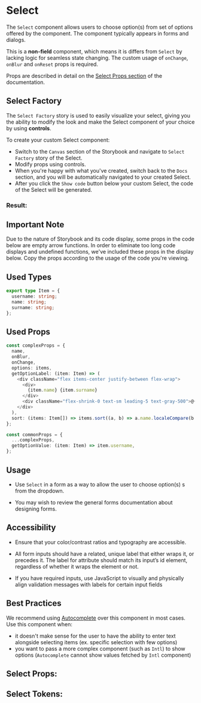 

<Meta title="Docs|Select" component={Select} />

# Select

The `Select` component allows users to choose option(s) from set of options offered by the component.
The component typically appears in forms and dialogs.

This is a **non-field** component, which means it is differs from `Select` by lacking logic for seamless
state changing. The custom usage of `onChange`, `onBlur` and `onReset` props is required.

Props are described in detail on the [Select Props section](#select-props)
of the documentation.

## Select Factory

The `Select Factory` story is used to easily visualize your select, giving you the
ability to modify the look and make the Select component of your choice by
using **controls**.

To create your custom Select component:

- Switch to the `Canvas` section of the Storybook and navigate to `Select Factory` story
  of the Select.
- Modify props using controls.
- When you're happy with what you've created, switch back to the `Docs` section, and you will be automatically
  navigated to your created Select.
- After you click the `Show code` button below your custom Select, the code of the Select will be generated.

### Result:

<Canvas>
  <Story id="component-library-selectors-select--select-factory" />
</Canvas>

## Important Note

Due to the nature of Storybook and its code display, some props in the code below are empty arrow functions.
In order to eliminate too long code displays and undefined functions, we've included these props in the display below.
Copy the props according to the usage of the code you're viewing.

## Used Types

```ts
export type Item = {
  username: string;
  name: string;
  surname: string;
};
```

## Used Props

```ts
const complexProps = {
  name,
  onBlur,
  onChange,
  options: items,
  getOptionLabel: (item: Item) => (
    <div className="flex items-center justify-between flex-wrap">
      <div>
        {item.name} {item.surname}
      </div>
      <div className="flex-shrink-0 text-sm leading-5 text-gray-500">@{item.username}</div>
    </div>
  ),
  sort: (items: Item[]) => items.sort((a, b) => a.name.localeCompare(b.name)),
};

const commonProps = {
  ...complexProps,
  getOptionValue: (item: Item) => item.username,
};
```

## Usage

- Use `Select` in a form as a way to allow the user to choose option(s) s from the dropdown.

- You may wish to review the general forms documentation about designing forms.

## Accessibility

- Ensure that your color/contrast ratios and typography are accessible.

- All form inputs should have a related, unique label that either wraps it, or precedes it. The label for attribute should match its input’s id element, regardless of whether it wraps the element or not.

- If you have required inputs, use JavaScript to visually and physically align validation messages with labels for certain input fields

## Best Practices

We recommend using [Autocomplete](/docs/component-library-form-elements-autocomplete--with-label) over this component in most cases.
Use this component when:

- it doesn't make sense for the user to have the ability to enter text alongside selecting items (ex. specific selection with few options)
- you want to pass a more complex component (such as `Intl`) to show options (`Autocomplete` cannot show values fetched by `Intl` component)

<Stories />

## Select Props:

<ArgsTable of={Select} />

## Select Tokens:

<ThemeTokens component="Select" />
